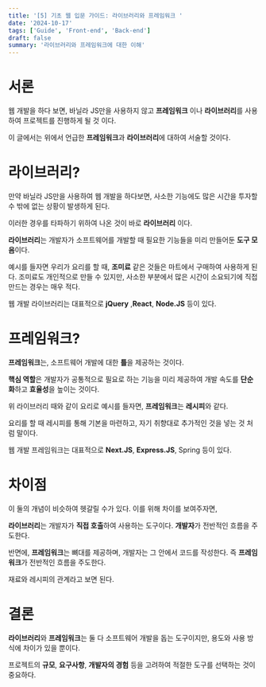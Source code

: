 ```yaml
---
title: '[5] 기초 웹 입문 가이드: 라이브러리와 프레임워크 '
date: '2024-10-17'
tags: ['Guide', 'Front-end', 'Back-end']
draft: false
summary: '라이브러리와 프레임워크에 대한 이해'
---
```

# 서론

웹 개발을 하다 보면, 바닐라 JS만을 사용하지 않고 **프레임워크** 이나 **라이브러리**를 사용하여 프로젝트를 진행하게 될 것 이다.

이 글에서는 위에서 언급한 **프레임워크**과 **라이브러리**에 대하여 서술할 것이다.

# 라이브러리?

만약 바닐라 JS만을 사용하여 웹 개발을 하다보면, 사소한 기능에도 많은 시간을 투자할 수 밖에 없는 상황이 발생하게 된다. 

이러한 경우를 타파하기 위하여 나온 것이 바로 **라이브러리** 이다.

**라이브러리**는 개발자가 소프트웨어를 개발할 때 필요한 기능들을 미리 만들어둔 **도구 모음**이다.

예시를 들자면 우리가 요리를 할 때, **조미료** 같은 것들은 마트에서 구매하여 사용하게 된다. 조미료도 개인적으로 만들 수 있지만, 사소한 부분에서 많은 시간이 소요되기에 직접 만드는 경우는 매우 적다.

웹 개발 라이브러리는 대표적으로 **jQuery** ,**React**, **Node.JS** 등이 있다.

# 프레임워크?

**프레임워크**는, 소프트웨어 개발에 대한 **틀**을 제공하는 것이다.

**핵심 역할**은 개발자가 공통적으로 필요로 하는 기능을 미리 제공하여 개발 속도를 **단순화**하고 **효율성**을 높이는 것이다.

위 라이브러리 때와 같이 요리로 예시를 들자면, **프레임워크**는 **레시피**와 같다.

요리를 할 때 레시피를 통해 기본을 마련하고, 자기 취향대로 추가적인 것을 넣는 것 처럼 말이다.

웹 개발 프레임워크는 대표적으로 **Next.JS**, **Express.JS**, Spring 등이 있다.

# 차이점

이 둘의 개념이 비슷하여 헷갈릴 수가 있다. 이를 위해 차이를 보여주자면,

**라이브러리**는 개발자가 **직접 호출**하여 사용하는 도구이다. **개발자**가 전반적인 흐름을 주도한다.

반면에, **프레임워크**는 뼈대를 제공하며, 개발자는 그 안에서 코드를 작성한다. 즉 **프레임워크**가 전반적인 흐름을 주도한다.

재료와 레시피의 관계라고 보면 된다.

# 결론

**라이브러리**와 **프레임워크**는 둘 다 소프트웨어 개발을 돕는 도구이지만, 용도와 사용 방식에 차이가 있을 뿐이다. 

프로젝트의 **규모**, **요구사항**, **개발자의 경험** 등을 고려하여 적절한 도구를 선택하는 것이 중요하다.